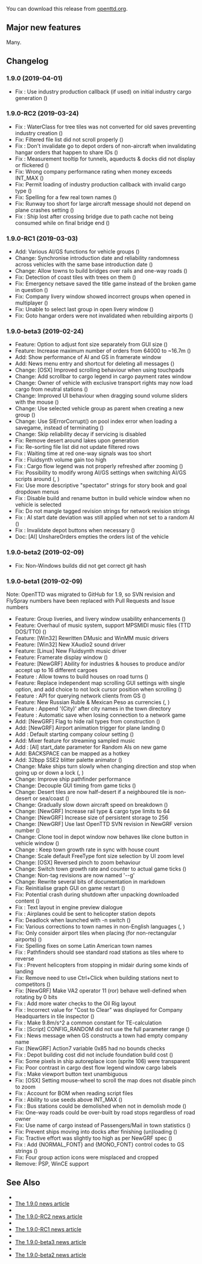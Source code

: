{{en/-}}
{{en/Development/OTTDVersions}}

{{en/Archive/OpenTTD/Release|prev=OpenTTD 1.8.0|next=OpenTTD 1.9.1|date=2019-04-01}}

You can download this release from [http://www.openttd.org/en/download-stable/1.9.0 openttd.org].

==Major new features==
Many.

==Changelog==
=== 1.9.0 (2019-04-01) ===
* Fix {{en/Development/Design Drafts/GHIssue|7411}}: Use industry production callback (if used) on initial industry cargo generation ({{en/Development/Design Drafts/GHIssue|7412}})


=== 1.9.0-RC2 (2019-03-24) ===
* Fix {{en/Development/Design Drafts/GHIssue|7400}}: WaterClass for tree tiles was not converted for old saves preventing industry creation ({{en/Development/Design Drafts/GHIssue|7405}})
* Fix: Filtered file list did not scroll properly ({{en/Development/Design Drafts/GHIssue|7402}})
* Fix {{en/Development/Design Drafts/GHIssue|7391}}: Don't invalidate go to depot orders of non-aircraft when invalidating hangar orders that happen to share IDs ({{en/Development/Design Drafts/GHIssue|7392}})
* Fix {{en/Development/Design Drafts/GHIssue|7386}}: Measurement tooltip for tunnels, aqueducts & docks did not display or flickered ({{en/Development/Design Drafts/GHIssue|7389}})
* Fix: Wrong company performance rating when money exceeds INT_MAX ({{en/Development/Design Drafts/GHIssue|7382}})
* Fix: Permit loading of industry production callback with invalid cargo type ({{en/Development/Design Drafts/GHIssue|7364}})
* Fix: Spelling for a few real town names ({{en/Development/Design Drafts/GHIssue|7338}})
* Fix: Runway too short for large aircraft message should not depend on plane crashes setting ({{en/Development/Design Drafts/GHIssue|7325}})
* Fix {{en/Development/Design Drafts/GHIssue|7334}}: Ship lost after crossing bridge due to path cache not being consumed while on final bridge end ({{en/Development/Design Drafts/GHIssue|7335}})


=== 1.9.0-RC1 (2019-03-03) ===
* Add: Various AI/GS functions for vehicle groups ({{en/Development/Design Drafts/GHIssue|7225}})
* Change: Synchronise introduction date and reliability randomness across vehicles with the same base introduction date ({{en/Development/Design Drafts/GHIssue|7147}})
* Change: Allow towns to build bridges over rails and one-way roads ({{en/Development/Design Drafts/GHIssue|7291}})
* Fix: Detection of coast tiles with trees on them ({{en/Development/Design Drafts/GHIssue|7309}})
* Fix: Emergency netsave saved the title game instead of the broken game in question ({{en/Development/Design Drafts/GHIssue|7298}})
* Fix: Company livery window showed incorrect groups when opened in multiplayer ({{en/Development/Design Drafts/GHIssue|7288}})
* Fix: Unable to select last group in open livery window ({{en/Development/Design Drafts/GHIssue|7283}})
* Fix: Goto hangar orders were not invalidated when rebuilding airports ({{en/Development/Design Drafts/GHIssue|7100}})


=== 1.9.0-beta3 (2019-02-24) ===
* Feature: Option to adjust font size separately from GUI size ({{en/Development/Design Drafts/GHIssue|7003}})
* Feature: Increase maximum number of orders from 64000 to ~16.7m ({{en/Development/Design Drafts/GHIssue|7220}})
* Add: Show performance of AI and GS in framerate window
* Add: News menu entry and shortcut for deleting all messages ({{en/Development/Design Drafts/GHIssue|7240}})
* Change: [OSX] Improved scrolling behaviour when using touchpads
* Change: Add scrollbar to cargo legend in cargo payment rates window
* Change: Owner of vehicle with exclusive transport rights may now load cargo from neutral stations ({{en/Development/Design Drafts/GHIssue|7256}})
* Change: Improved UI behaviour when dragging sound volume sliders with the mouse ({{en/Development/Design Drafts/GHIssue|7227}})
* Change: Use selected vehicle group as parent when creating a new group ({{en/Development/Design Drafts/GHIssue|7224}})
* Change: Use SlErrorCorrupt() on pool index error when loading a savegame, instead of terminating ({{en/Development/Design Drafts/GHIssue|7219}})
* Change: Skip reliability decay if servicing is disabled
* Fix: Remove desert around lakes upon generation
* Fix: Re-sorting file list did not update filtered rows
* Fix {{en/Development/Design Drafts/GHIssue|7159}}: Waiting time at red one-way signals was too short
* Fix {{en/Development/Design Drafts/GHIssue|7189}}: Fluidsynth volume gain too high
* Fix {{en/Development/Design Drafts/GHIssue|7004}}: Cargo flow legend was not properly refreshed after zooming ({{en/Development/Design Drafts/GHIssue|7265}})
* Fix: Possibility to modify wrong AI/GS settings when switching AI/GS scripts around ({{en/Development/Design Drafts/GHIssue|7090}}, {{en/Development/Design Drafts/GHIssue|7091}})
* Fix: Use more descriptive "spectator" strings for story book and goal dropdown menus
* Fix {{en/Development/Design Drafts/GHIssue|6599}}: Disable build and rename button in build vehicle window when no vehicle is selected
* Fix: Do not mangle tagged revision strings for network revision strings
* Fix {{en/Development/Design Drafts/GHIssue|7151}}: AI start date deviation was still applied when not set to a random AI ({{en/Development/Design Drafts/GHIssue|7223}})
* Fix {{en/Development/Design Drafts/GHIssue|7197}}: Invalidate depot buttons when necessary ({{en/Development/Design Drafts/GHIssue|7212}})
* Doc: [AI] UnshareOrders empties the orders list of the vehicle


=== 1.9.0-beta2 (2019-02-09) ===
* Fix: Non-Windows builds did not get correct git hash


=== 1.9.0-beta1 (2019-02-09) ===
Note: OpenTTD was migrated to GitHub for 1.9, so SVN revision and FlySpray numbers have been replaced with Pull Requests and Issue numbers
* Feature: Group liveries, and livery window usability enhancements ({{en/Development/Design Drafts/GHIssue|7108}})
* Feature: Overhaul of music system, support MPSMIDI music files (TTD DOS/TTO) ({{en/Development/Design Drafts/GHIssue|6839}})
* Feature: [Win32] Rewritten DMusic and WinMM music drivers
* Feature: [Win32] New XAudio2 sound driver
* Feature: [Linux] New Fluidsynth music driver
* Feature: Framerate display window ({{en/Development/Design Drafts/GHIssue|6822}})
* Feature: [NewGRF] Ability for industries & houses to produce and/or accept up to 16 different cargoes
* Feature {{en/Development/Design Drafts/GHIssue|6610}}: Allow towns to build houses on road turns ({{en/Development/Design Drafts/GHIssue|6758}})
* Feature: Replace independent map scrolling GUI settings with single option, and add choice to not lock cursor position when scrolling ({{en/Development/Design Drafts/GHIssue|6756}})
* Feature {{en/Development/Design Drafts/GHIssue|6459}}: API for querying network clients from GS ({{en/Development/Design Drafts/GHIssue|6736}})
* Feature: New Russian Ruble & Mexican Peso as currencies ({{en/Development/Design Drafts/GHIssue|6678}}, {{en/Development/Design Drafts/GHIssue|7035}})
* Feature {{en/Development/Design Drafts/GHIssue|4186}}: Append '(City)' after city names in the town directory
* Feature {{en/Development/Design Drafts/GHIssue|986}}: Automatic save when losing connection to a network game
* Add: [NewGRF] Flag to hide rail types from construction ({{en/Development/Design Drafts/GHIssue|7118}})
* Add: [NewGRF] Airport animation trigger for plane landing ({{en/Development/Design Drafts/GHIssue|6334}})
* Add {{en/Development/Design Drafts/GHIssue|4115}}: Default starting company colour setting ({{en/Development/Design Drafts/GHIssue|6998}})
* Add: Mixer feature for streaming sampled music
* Add {{en/Development/Design Drafts/GHIssue|6460}}: [AI] start_date parameter for Random AIs on new game
* Add: BACKSPACE can be mapped as a hotkey
* Add: 32bpp SSE2 blitter palette animator ({{en/Development/Design Drafts/GHIssue|6795}})
* Change: Make ships turn slowly when changing direction and stop when going up or down a lock ({{en/Development/Design Drafts/GHIssue|7065}}, {{en/Development/Design Drafts/GHIssue|7150}})
* Change: Improve ship pathfinder performance
* Change: Decouple GUI timing from game ticks ({{en/Development/Design Drafts/GHIssue|6780}})
* Change: Desert tiles are now half-desert if a neighboured tile is non-desert or sea/coast ({{en/Development/Design Drafts/GHIssue|4754}})
* Change: Gradually slow down aircraft speed on breakdown ({{en/Development/Design Drafts/GHIssue|6932}})
* Change: [NewGRF] Increase rail type & cargo type limits to 64
* Change: [NewGRF] Increase size of persistent storage to 256
* Change: [NewGRF] Use last OpenTTD SVN revision in NewGRF version number ({{en/Development/Design Drafts/GHIssue|6843}})
* Change: Clone tool in depot window now behaves like clone button in vehicle window ({{en/Development/Design Drafts/GHIssue|6754}})
* Change {{en/Development/Design Drafts/GHIssue|6397}}: Keep town growth rate in sync with house count
* Change: Scale default FreeType font size selection by UI zoom level
* Change: [OSX] Reversed pinch to zoom behaviour
* Change: Switch town growth rate and counter to actual game ticks ({{en/Development/Design Drafts/GHIssue|6763}})
* Change: Non-tag revisions are now named '<commitdate>-<branch>-g<shorthash><modified>'
* Change: Rewrite several bits of documentation in markdown
* Fix: Reinitialise graph GUI on game restart ({{en/Development/Design Drafts/GHIssue|7191}})
* Fix: Potential crash during shutdown after unpacking downloaded content ({{en/Development/Design Drafts/GHIssue|7185}})
* Fix {{en/Development/Design Drafts/GHIssue|6584}}: Text layout in engine preview dialogue
* Fix {{en/Development/Design Drafts/GHIssue|6636}}: Airplanes could be sent to helicopter station depots
* Fix: Deadlock when launched with -n switch ({{en/Development/Design Drafts/GHIssue|7103}})
* Fix: Various corrections to town names in non-English languages ({{en/Development/Design Drafts/GHIssue|7038}}, {{en/Development/Design Drafts/GHIssue|7141}})
* Fix: Only consider airport tiles when placing (for non-rectangular airports) ({{en/Development/Design Drafts/GHIssue|6613}})
* Fix: Spelling fixes on some Latin American town names
* Fix {{en/Development/Design Drafts/GHIssue|7001}}: Pathfinders should see standard road stations as tiles where to reverse
* Fix {{en/Development/Design Drafts/GHIssue|6676}}: Prevent helicopters from stopping in midair during some kinds of landing
* Fix: Remove need to use Ctrl+Click when building stations next to competitors ({{en/Development/Design Drafts/GHIssue|6906}})
* Fix: [NewGRF] Make VA2 operator 11 (ror) behave well-defined when rotating by 0 bits
* Fix {{en/Development/Design Drafts/GHIssue|4109}}: Add more water checks to the Oil Rig layout
* Fix {{en/Development/Design Drafts/GHIssue|6938}}: Incorrect value for "Cost to Clear" was displayed for Company Headquarters in tile inspector ({{en/Development/Design Drafts/GHIssue|6939}})
* Fix {{en/Development/Design Drafts/GHIssue|6920}}: Make 9.8m/s^2 a common constant for TE-calculation
* Fix {{en/Development/Design Drafts/GHIssue|6892}}: [Script] CONFIG_RANDOM did not use the full parameter range ({{en/Development/Design Drafts/GHIssue|6902}})
* Fix {{en/Development/Design Drafts/GHIssue|6622}}: News message when GS constructs a town had empty company name
* Fix: [NewGRF] Action7 variable 0x85 had no bounds checks
* Fix {{en/Development/Design Drafts/GHIssue|6875}}: Depot building cost did not include foundation build cost ({{en/Development/Design Drafts/GHIssue|6883}})
* Fix: Some pixels in ship autoreplace icon (sprite 106) were transparent
* Fix: Poor contrast in cargo dest flow legend window cargo labels
* Fix {{en/Development/Design Drafts/GHIssue|6553}}: Make viewport button text unambiguous
* Fix: [OSX] Setting mouse-wheel to scroll the map does not disable pinch to zoom
* Fix {{en/Development/Design Drafts/GHIssue|6969}}: Account for BOM when reading script files
* Fix {{en/Development/Design Drafts/GHIssue|6898}}: Ability to use seeds above INT_MAX ({{en/Development/Design Drafts/GHIssue|6936}})
* Fix {{en/Development/Design Drafts/GHIssue|6659}}: Bus stations could be demolished when not in demolish mode ({{en/Development/Design Drafts/GHIssue|6815}})
* Fix: One-way roads could be over-built by road stops regardless of road owner
* Fix: Use name of cargo instead of Passengers/Mail in town statistics ({{en/Development/Design Drafts/GHIssue|6801}})
* Fix: Prevent ships moving into docks after finishing (un)loading ({{en/Development/Design Drafts/GHIssue|6791}})
* Fix: Tractive effort was slightly too high as per NewGRF spec ({{en/Development/Design Drafts/GHIssue|6785}})
* Fix {{en/Development/Design Drafts/GHIssue|6465}}: Add {NORMAL_FONT} and {MONO_FONT} control codes to GS strings ({{en/Development/Design Drafts/GHIssue|6726}})
* Fix: Four group action icons were misplaced and cropped
* Remove: PSP, WinCE support

==See Also==
* {{en/Forum|topic=85058|Forum topic for 1.9.0}}
* [https://www.openttd.org/news/2019/04/01/openttd-1-9-0.html The 1.9.0 news article]
* {{en/Forum|topic=85004|Forum topic for 1.9.0-RC2}}
* [https://www.openttd.org/news/2019/03/24/1.9.0-RC2.html The 1.9.0-RC2 news article]
* {{en/Forum|topic=84911|Forum topic for 1.9.0-RC1}}
* [https://www.openttd.org/news/2019/03/03/1.9.0-RC1.html The 1.9.0-RC1 news article]
* {{en/Forum|topic=84886|Forum topic for 1.9.0-beta3}}
* [https://www.openttd.org/news/2019/02/25/1.9.0-beta3.html The 1.9.0-beta3 news article]
* {{en/Forum|topic=84826|Forum topic for 1.9.0-beta2}}
* [https://www.openttd.org/news/2019/02/10/1.9.0-beta2.html The 1.9.0-beta2 news article]